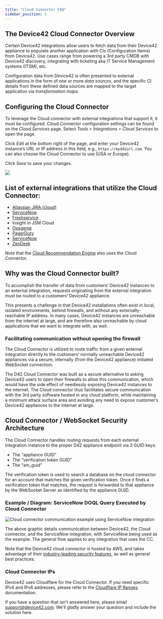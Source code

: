 ```yaml
---
title: "Cloud Connector FAQ"
sidebar_position: 5
---
```


## The Device42 Cloud Connector Overview

Certain Device42 integrations allow users to fetch data from their Device42 appliance to populate another application with CIs (Configuration Items) from Device42. Use cases range from powering a 3rd party CMDB with Device42 discovery, integrating with ticketing aka IT Service Management systems (ITSM), etc.

Configuration data from Device42 is often presented to external applications in the form of one or more _data sources_, and the specific CI details from these defined data sources are mapped to the target application via _transformation maps_.

## Configuring the Cloud Connector

To leverage the Cloud connector with external integrations that support it, it must be configured. Cloud Connector configuration settings can be found on the _Cloud Services_ page. Select _Tools > Integrations > Cloud Services_ to open the page.

Click _Edit_ at the bottom right of the page, and enter your Device42 instance’s URL or IP address in this field, e.g., `https://myd42url.com`. You can also choose the Cloud Connector to use (USA or Europe).

Click _Save_ to save your changes.

![](/assets/images/D42-28184_cloud-services-page.png)

## List of external integrations that utilize the Cloud Connector:

- [Atlassian JIRA (cloud)](integration/external-integrations/jira-integrations/device42-jira-cloud-integration.mdx)
- [ServiceNow](device42-servicenow-connector.mdx)
- [Freshservice](integration/external-integrations/freshservice-integration.mdx)
- Insight in JSM Cloud
- [Opsgenie](integration/external-integrations/opsgenie-integration.mdx)
- [PagerDuty](integration/external-integrations/pagerduty-integration.mdx)
- [ServiceNow](integration/external-integrations/device42-servicenow-connector.mdx)
- [ZenDesk](device42-zendesk-connector.mdx)

Note that the [Cloud Recommendation Engine](reports/reports/cloud-recommendation-engine.mdx) also uses the Cloud Connector.

## Why was the Cloud Connector built?

To accomplish the transfer of data from customers’ Device42 instances to an external integration, requests originating from the external integration must be routed to a customers’ Device42 appliance.

This presents a challenge in that Device42 installations often exist in local, isolated environments, behind firewalls, and without any externally-reachable IP address. In many cases, Device42 instances are unreachable from the internet at large, and are therefore also unreachable by cloud applications that we want to integrate with, as well.

### Facilitating communication without opening the firewall

The Cloud Connector is utilized to route traffic from a given external integration directly to the customers’ normally unreachable Device42 appliances via a secure, internally (from the Device42 appliance) initiated WebSocket connection.

The D42 Cloud Connector was built as a secure alternative to asking Device42 users to open their firewalls to allow this communication, which would have the side effect of needlessly exposing Device42 instances to the internet. The Cloud connector thus facilitates secure communication with the 3rd party software hosted in any cloud platform, while maintaining a minimum attack surface area and avoiding any need to expose customer’s Device42 appliances to the internet at large.

## Cloud Connector / WebSocket Security Architecture

The Cloud Connector handles routing requests from each external integration instance to the proper D42 appliance endpoint via 3 GUID keys:

- The “appliance GUID”
- The “verification token GUID”
- The “am_guid”

The verification token is used to search a database on the cloud connector for an account that matches the given verification token. Once it finds a verification token that matches, the request is forwarded to that appliance by the WebSocket Server as identified by the appliance GUID.

### Example / Diagram: ServiceNow DOQL Query Executed by Cloud Connector

![Cloud connector communication example using ServiceNow integration](/assets/images/cloud-connector-diagram.png)

The above graphic details communication between Device42, the Cloud connector, and the ServiceNow integration, with ServiceNow being used as the example. The general flow applies to any integration that uses the CC.

Note that the Device42 cloud connector is hosted by AWS, and takes advantage of their [industry-leading security features](https://aws.amazon.com/security/), as well as general best practices.

### Cloud Connector IPs

Device42 uses Cloudflare for the Cloud Connector. If you need specific IPv4 and IPv6 addresses, please refer to the [Cloudflare IP Ranges](https://www.cloudflare.com/en-in/ips/) documentation.

If you have a question that isn't answered here, please email [support@device42.com](mailto:support@device42). We'll gladly answer your question and include the solution here.
